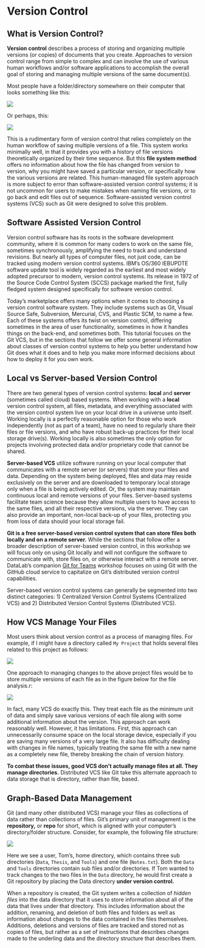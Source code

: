 # Version Control

## What is Version Control?

**Version control** describes a process of storing and organizing multiple versions 
(or copies) of documents that you create. Approaches to version control range 
from simple to complex and can involve the use of various human workflows and/or 
software applications to accomplish the overall goal of storing and managing 
multiple versions of the same document(s). 

Most people have a folder/directory somewhere on their computer that looks 
something like this:

![](`r url`)

Or perhaps, this:

![](`r url2`)

This is a rudimentary form of version control that relies completely on the human 
workflow of saving multiple versions of a file. This system works minimally well, 
in that it provides you with a history of file versions theoretically organized 
by their time sequence. But this **file system method** offers no information 
about how the file has changed from version to version, why you might have saved 
a particular version, or specifically how the various versions are related. This 
human-managed file system approach is more subject to error than software-assisted 
version control systems; it is not uncommon for users to make mistakes when 
naming file versions, or to go back and edit files out of sequence. Software-assisted 
version control systems (VCS) such as Git were designed to solve this problem.

## Software Assisted Version Control

Version control software has its roots in the software development community, where 
it is common for many coders to work on the same file, sometimes synchronously, 
amplifying the need to track and understand revisions. But nearly all types of 
computer files, not just code, can be tracked using modern version control systems. 
IBM's OS/360 IEBUPDTE software update tool is widely regarded as the earliest 
and most widely adopted precursor to modern, version control systems. Its 
release in 1972 of the Source Code Control System (SCCS) package marked the 
first, fully fledged system designed specifically for software version control. 

Today's marketplace offers many options when it comes to choosing a version 
control software system. They include systems such as Git, Visual Source Safe, 
Subversion, Mercurial, CVS, and Plastic SCM, to name a few. Each of these systems 
offers its twist on version control, differing sometimes in the area of user 
functionality, sometimes in how it handles things on the back-end, and sometimes 
both. This tutorial focuses on the Git VCS, but in the sections that follow we 
offer some general information about classes of version control systems to help 
you better understand how Git does what it does and to help you make more informed 
decisions about how to deploy it for you own work.

## Local vs Server-based Version Control

There are two general types of version control systems: **local** and **server** 
(sometimes called cloud) based systems. When working with a **local** version 
control system, all files, metadata, and everything associated with the version 
control system live on your local drive in a universe unto itself. Working locally 
is a perfectly reasonable option for those who work independently (not as part of 
a team), have no need to regularly share their files or file versions, and who 
have robust back-up practices for their local storage drive(s). Working locally 
is also sometimes the only option for projects involving protected data and/or 
proprietary code that cannot be shared. 

**Server-based VCS** utilize software running on your local computer that 
communicates with a remote server (or servers) that store your files and data.
Depending on the system being deployed, files and data may reside exclusively 
on the server and are downloaded to temporary local storage only when a file is 
being actively edited. Or, the system may maintain continuous local and remote 
versions of your files. Server-based systems facilitate team science because 
they allow multiple users to have access to the same files, and all their 
respective versions, via the server. They can also provide an important, non-local 
back-up of your files, protecting you from loss of data should your local 
storage fail. 

**Git is a free server-based version control system that can store files both **
**locally and on a remote server.** While the sections that follow offer a broader 
description of server-based version control, in this workshop we will focus only 
on using Git locally and will not configure the software to communicate with, 
store files on, or otherwise interact with a remote server. DataLab's companion 
[Git for Teams] workshop focuses on using Git with the GitHub cloud service to 
capitalize on Git's distributed version control capabilities.

[Git for Teams]: https://ucdavisdatalab.github.io/workshop_git_for_teams/

Server-based version control systems can generally be segmented into two 
distinct categories: 1) Centralized Version Control Systems (Centralized VCS) 
and 2) Distributed Version Control Systems (Distributed VCS). 

## How VCS Manage Your Files

Most users think about version control as a process of managing files. For 
example, if I might have a directory called `My Project` that holds several files 
related to this project as follows: 

![](`r url9`)

One approach to managing changes to the above project files would be to store 
multiple versions of each file as in the figure below for the file analysis.r:

![](`r url10`)

In fact, many VCS do exactly this. They treat each file as the minimum unit of 
data and simply save various versions of each file along with some additional 
information about the version. This approach can work reasonably well. However, 
it has limitations. First, this approach can unnecessarily consume space on the 
local storage device, especially if you are saving many versions of a very large 
file. It also has difficulty dealing with changes in file names, typically 
treating the same file with a new name as a completely new file, thereby breaking 
the chain of version history.

**To combat these issues, good VCS don't actually manage files at all. They **
**manage directories.** Distributed VCS like Git take this alternate approach 
to data storage that is directory, rather than file, based.  

## Graph-Based Data Management

Git (and many other distributed VCS) manage your files as collections of data 
rather than collections of files. Git's primary unit of management is the 
**repository,** or **repo** for short, which is aligned with your computer's 
directory/folder structure. Consider, for example, the following file structure:

![](`r url11`)

Here we see a user, Tom's, home directory, which contains three sub directories 
(`Data`, `Thesis`, and `Tools`) and one file (`Notes.txt`). Both the `Data` and 
`Tools` directories contain sub files and/or directories. If Tom wanted to track 
changes to the two files in the `Data` directory, he would first create a Git 
repository by placing the Data directory **under version control.** 

When a repository is created, the Git system writes a collection of *hidden files* 
into the data directory that it uses to store information about all of the data 
that lives under that directory. This includes information about the addition, 
renaming, and deletion of both files and folders as well as information about 
changes to the data contained in the files themselves. Additions, deletions and 
versions of files are tracked and stored not as copies of files, but rather as a 
set of instructions that describes changes made to the underling data and the 
directory structure that describes them.
